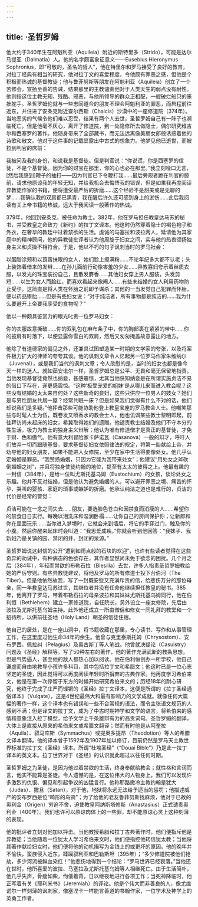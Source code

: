 ```yaml
---
---
---
```

title: ·圣哲罗姆
---




他大约于340年生在阿魁利亚（Aquileia）附近的斯特里多（Strido），可能是达尔马提亚（Dalmatia）人。他的名字颇富象征意义——Eusebius Hieronymus Sophronius，即“可敬的，圣名的哲人”，他在特里尔和罗马接受了良好的教育，对拉丁经典有相当的研究，他对拉丁文的喜爱程度，令他颇有罪恶之感，但他是个积极而热诚的基督教徒；他与鲁菲努斯等朋友在阿魁利亚（Aquileia）创立了一个苦修会，宣扬至善的告诫，结果那里的主教谴责他对于人类天生的弱点没有耐性。他则指这位主教无知、残酷、邪恶，与他所领导的群众正相配，一艘破烂船只的笨拙舵手。圣哲罗姆伦就与一些志同道合的朋友不理会阿魁利亚的罪恶，而启程前往近东，并住进了安条克附近查尔西斯（Chalcis）沙漠中的一座修道院（374年）。当地恶劣的气候令他们难以忍受，结果有两个人去世，圣哲罗姆自己有一阵子也濒临死亡。但是他毫不灰心，离开了修道院，到一处隐修所去做隐士，偶尔研究维吉尔和西塞罗的著作。他随身带来了全部藏书，而无法远离像美丽女郎般诱惑着他的诗歌和散文。他对于这件事的记载显露出中古式的想象力。他梦见他已逝世，而被拉到判官的席前：

我被问及我的身份，和说我是基督徒。但是判官说：“你说谎，你是西塞罗的信徒，不是个基督徒。因为你的财宝在那里，你的心也必在那里。”我立刻哑口无言，[然后我感到]鞭子的抽打——因为判官已下令鞭打我……最后旁观者跪在判官的膝前，请求他原谅我的年轻无知，并给我机会去悔悟我的错误，但是如果我再度阅读异教徒作家的书籍，便将遭受最严厉的折磨……这个经验不是甜美或是无聊的梦……我确认我的双肩都已黑青，我在醒后许久还可感到身上的淤伤……此后我阅读有关上帝书籍的热诚，远大于我阅读一般著作的热诚。



379年，他回到安条克，被任命为教士。382年，他在罗马担任教皇达马苏的秘书，并受教皇之命致力《新约》的拉丁文译本。他这时仍然穿着隐士的褐色袍子和外衣，在奢华的教廷中过着禁欲的生活。虔诚的马塞拉和波拉两人，延请他为其家庭中的精神顾问，他的异教徒批评者认为他周旋于妇女之间，实与他的热衷颂扬独身主义和贞操不相符合。于是，他以不朽的句子讽刺当时的罗马社会：

以胭脂涂颊和以莨蓿抹眼的女人，她们脸上擦满粉……不论年纪多大都不认老；头上装饰着借来的发辫……在孙儿面前行动像害羞的少女……异教寡妇夸示着丝质衣服，以发光的珠宝装扮自己，且散发麝香……其他妇女穿上男人服装，头发剪短……以生为女人而脸红，而喜欢看起来像阉人……有些未结婚的女人利用药物防止受孕，这简直是将人类在怀胎之前即予谋杀；其他的一当发觉自己犯罪而怀胎，便以药品堕胎……但是有些妇女说：“对于纯洁者，所有事物都是纯洁的……我为什么要避开上帝要我享受的食物呢？”



他以一种颇具鉴赏力的眼光叱责一位罗马妇女：

你的衣服故意撕破……你的双乳包在麻布条子中，你的胸部裹在紧紧的带中……你的披肩有时落下，以便显露你雪白的双肩，然后又匆匆掩盖故意露出的地方。



他除了有道德家的偏见之外，还兼具试图塑造某一时期的文学家的夸张，以及将案件极力扩大的律师的夸夸其谈。他的讽刺文章令人忆起另一位罗马作家朱维纳尔（Juvenal），或是我们当代的讽刺文章；令人欣慰的是，当时的妇女也都是像今天一样的迷人。就如茹安诺尔一样，圣哲罗姆总是公平、无畏和毫无保留地指责。当他发现基督徒竟然也纳妾，甚感震惊，尤其当他获知纳妾是在所谓实施贞洁不易的借口下存在，遂更感震惊。“这种‘极受宠爱的姐妹’是从哪儿来而进入教会呢？这些没有结婚的太太来自何处？这些新奇的妾妇，这些只供应一位男人的妓女？她们是与男性朋友共居一屋？经常共眠一床？但是如果我们觉得有什么不对的话，他们却说我们是多疑。”他抨击那些可能协助他登上教皇宝座的罗马教会人士。他嘲笑那些与时髦人士为伍，既卷发又喷香水的教会士人，他也讥讽某些教士黎明即起，前往拜访尚未起床的妇女，希冀取得她们的遗赠。他谴责教士结婚及他们不守本分的性生活，极力为教士的独身主义辩解；他认为唯有修道僧才是真正的基督徒，才免于财、色和傲气。他有意大利冒险家卡萨诺瓦（Casanova）一般的辩才，呼吁人们放弃一切而跟随基督，要求基督徒妇女依照律法的规定，将第一胎献给上帝，并劝导他的妇女朋友，如果不能进入女修院，至少在家中生活得要像处女。他几乎认定婚姻是罪恶。“我赞扬婚姻，只因为它能为我带来处女”；他建议“用处女之斧砍倒婚姻之树”，并且将独身使徒约翰的地位，提至有太太的彼得之上。他最有趣的一封信（384年），是给一位叫尤斯托基乌姆（Eustochium）的女孩，谈论处女之乐趣。他并不反对结婚，但是他认为避免婚姻的人，可以避开罪恶之境、痛苦的怀孕、哭叫的婴孩、家庭的琐事或嫉妒的折磨。他承认纯洁之道也是难行的，贞洁的代价是经常的警觉：

贞洁可能在一念之间失去……朋友，要选脸色苍白和因禁食而消瘦的人……希望你的禁食日日实行。每晚以泪洗床和湿润卧榻……让你自己的房间保护你；让新郎和你在里面玩乐……当你进入梦境时，它就会来到墙后，将它的手穿过门，触及你的小腹。然后你醒来起床时会叫道：“我思爱成疾。”你就会听到他回答：“我妹子、我新妇乃是关镇的园、禁闭的井、封闭的泉源。”



圣哲罗姆说这封信的公开“遭到如雨点般的石块的欢迎”，也许有些读者觉得在这些奇异的劝诫中，有种病态的色欲存在，其作者显然尚未免于欲念的困扰。几个月之后（384年），年轻而禁欲的布勒石拉（Blesilla）去世，许多人指责圣哲罗姆教给她的严厉守则。有些异教徒建议，将他及罗马的所有修道士投下台伯河（The Tiber）。但是他依然故我，写了一封既安慰又充满斥责的信，给悲伤万分的那位母亲，同一年教皇达马苏过世，其继位者并没有任命他继续担任教皇的秘书。385年，他离开了罗马，带着布勒石拉的母亲波拉和其妹妹尤斯托基乌姆同行，他在伯利恒（Bethlehem）建立一家修道院，自任院长，另外设立一座女修院，先后由波拉及尤斯托基乌姆主持。此外他还成立一所由僧侣和修女一同礼拜的教堂和一个招待所，以供前往圣地（Holy Land）朝圣的信徒住宿。

他自己的居处，是在一座山洞中，将书籍收藏在那里，专心读书、写作和从事管理工作，在这里度过他生命34年的余生。他曾与克里泰斯托姆（Chrysostom）、安布罗西、佩拉纠（Pelagius）及奥古斯丁等人笔战。他曾就决疑论（Casuistry）问题及《圣经》解释等，写了50种左右的著作，他的著作充满武断的教条思想，但是气势逼人，甚至他的敌人都热心加以阅读。他在伯利恒创办一所学校，他自己谦虚而自由地教导小孩许多科目，其中包括拉丁文和希腊文；他这时已是一位心志坚定的圣徒，因此觉得可以再度阅读年轻时所摒弃的古典作家。他再度学习希伯来文，他是在第一次停留于东方的时候开始研究希伯来文的；历经18年的耐心研究，他终于完成了庄严而铿锵的《圣经》拉丁文译本，这便是所谓的《拉丁圣经通俗译本》（Vulgate），这是4世纪最伟大和最有影响力的文学成就。就像任何大篇幅的著作一样，这个译本也有错误和一些不合常规的语法，而令主张语文规范的人感到不满；但是译文的拉丁文，成为了中古时期神学和文学的语言，将希伯来的感情和意象注入拉丁模型，给予文学上千条雄辩有力的高贵词句。圣哲罗姆的翻译，大体上是直接从原来的希伯来文或希腊文翻译；然而有时他是从阿奎拉（Aquila）、叙马库斯（Symmachus）或提奥多提昂（Theodotion）等人的希腊文译本翻译。他的译本曾于1592年及1907年加以修订，目前仍然是罗马天主教世界标准的拉丁文《圣经》译本。所谓“杜埃圣经”（“Douai Bible”）乃是此一拉丁译本的英文本。拉丁世界对于《圣经》的认识就此超过以往任何时期。

圣哲罗姆之为圣徒，是因为他过着禁欲的生活，终身奉献给教会；就性格和言词而言，他实不能算是圣徒。令人遗憾的是，在这位伟大的人物身上，我们可以发现许多激烈的仇恨、偏见和引起争议的凶猛言行。他称耶路撒冷主教约翰是犹大（Judas）、撒旦（Satan），对于他，地狱将永远无法给予适当的惩罚；他描述威严的安布罗西是位“畸形的乌鸦”；为了给他的老友鲁菲努斯找麻烦，他对于已故的奥利金（Origen）穷追不舍，迫使教皇阿纳斯塔修斯（Anastasius）正式谴责奥利金（400年）。我们也许可以原谅肉体上的一些罪，却不能原谅心灵上这种刻薄的表现。

他的批评者立刻对他加以抨击。当他教授希腊和拉丁古典著作时，他们便指斥他是异教徒；当他随着一位犹太人学习希伯来文时，他们便指控他转信犹太教；当他将其著作献给妇女时，他们便将他的动机描写为金钱上的或更坏的原因。他的晚年并不愉快，蛮族侵入近东，蹂躏叙利亚和巴勒斯坦（395年）；“多少修道院被他们抢劫，多少河流被鲜血染红！”他悲伤地得到一个结论：“罗马世界已经衰落。”当他还在世时，他所喜爱的波拉、马塞拉及尤斯托基乌姆等人相继死亡。由于生活简朴，他几乎失声，骨瘦如柴，佝偻着背，日以继夜地进行各项工作；当死神降临时，他正写着有关《耶利米书》（Jeremiah）的评论。他是个伟大而非善良的人，像尤维诺尔一样刻薄的讽刺家，像塞涅卡一样能言善道的书翰作家，一位学术及神学上的英勇工作者。